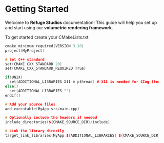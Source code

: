 # Getting Started

Welcome to **Refuge Studios** documentation! 
This guide will help you set up and start using our **volumetric rendering framework**.

To get started create your CMakeLists.txt
```cpp
cmake_minimum_required(VERSION 3.10)
project(MyProject)

# Set C++ standard
set(CMAKE_CXX_STANDARD 20)
set(CMAKE_CXX_STANDARD_REQUIRED True)

if(UNIX)
  set(ADDITIONAL_LIBRARIES X11 m pthread) # X11 is needed for CImg (textures) in the builder
else()
  set(ADDITIONAL_LIBRARIES "")
endif()

# Add your source files
add_executable(MyApp src/main.cpp)

# Optionally include the headers if needed
include_directories(${CMAKE_SOURCE_DIR}/include)

# Link the library directly
target_link_libraries(MyApp ${ADDITIONAL_LIBRARIES} ${CMAKE_SOURCE_DIR}/lib/liboasis.so)
```
